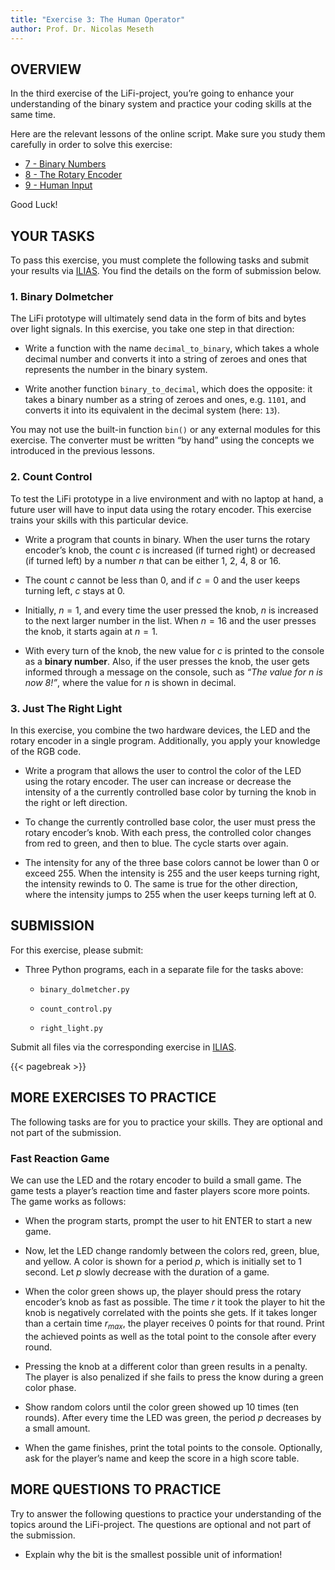 ```yaml
---
title: "Exercise 3: The Human Operator"
author: Prof. Dr. Nicolas Meseth
---
```


## OVERVIEW

In the third exercise of the LiFi-project, you're going to enhance your understanding of the binary system and practice your coding skills at the same time. 

Here are the relevant lessons of the online script. Make sure you study them carefully in order to solve this exercise:

-   [7 - Binary Numbers](https://lifi.datalit.de/lifi-project/binary-numbers)
-   [8 - The Rotary Encoder](https://lifi.datalit.de/lifi-project/the-rotary-encoder)
-   [9 - Human Input](https://lifi.datalit.de/lifi-project/human-input)

Good Luck!

## YOUR TASKS

To pass this exercise, you must complete the following tasks and submit your results via [ILIAS](https://lms.hs-osnabrueck.de). You find the details on the form of submission below.

### 1. Binary Dolmetcher

The LiFi prototype will ultimately send data in the form of bits and bytes over light signals. In this exercise, you take one step in that direction:

- Write a function with the name `decimal_to_binary`, which takes a whole decimal number and converts it into a string of zeroes and ones that represents the number in the binary system. 

- Write another function `binary_to_decimal`, which does the opposite: it takes a binary number as a string of zeroes and ones, e.g. `1101`, and converts it into its equivalent in the decimal system (here: `13`).

You may not use the built-in function `bin()` or any external modules for this exercise. The converter must be written "by hand" using the concepts we introduced in the previous lessons.

### 2. Count Control

To test the LiFi prototype in a live environment and with no laptop at hand, a future user will have to input data using the rotary encoder. This exercise trains your skills with this particular device.

- Write a program that counts in binary. When the user turns the rotary encoder's knob, the count $c$ is increased (if turned right) or decreased (if turned left) by a number $n$ that can be either 1, 2, 4, 8 or 16.

- The count $c$ cannot be less than 0, and if $c = 0$ and the user keeps turning left, $c$ stays at 0.

- Initially, $n = 1$, and every time the user pressed the knob, $n$ is increased to the next larger number in the list. When $n=16$ and the user presses the knob, it starts again at $n=1$.    

- With every turn of the knob, the new value for $c$ is printed to the console as a **binary number**. Also, if the user presses the knob, the user gets informed through a message on the console, such as *"The value for $n$ is now 8!"*, where the value for $n$ is shown in decimal.


### 3. Just The Right Light

In this exercise, you combine the two hardware devices, the LED and the rotary encoder in a single program. Additionally, you apply your knowledge of the RGB code.

- Write a program that allows the user to control the color of the LED using the rotary encoder. The user can increase or decrease the intensity of a the currently controlled base color by turning the knob in the right or left direction.

- To change the currently controlled base color, the user must press the rotary encoder's knob. With each press, the controlled color changes from red to green, and then to blue. The cycle starts over again.

- The intensity for any of the three base colors cannot be lower than 0 or exceed 255. When the intensity is 255 and the user keeps turning right, the intensity rewinds to 0. The same is true for the other direction, where the intensity jumps to 255 when the user keeps turning left at 0.

## SUBMISSION

For this exercise, please submit:

-   Three Python programs, each in a separate file for the tasks above:

    -   `binary_dolmetcher.py`

    -   `count_control.py`

    -   `right_light.py`

Submit all files via the corresponding exercise in [ILIAS](https://lms.hs-osnabrueck.de).

{{< pagebreak >}}


## MORE EXERCISES TO PRACTICE

The following tasks are for you to practice your skills. They are optional and not part of the submission.

### Fast Reaction Game

We can use the LED and the rotary encoder to build a small game. The game tests a player's reaction time and faster players score more points. The game works as follows:

- When the program starts, prompt the user to hit ENTER to start a new game.

- Now, let the LED change randomly between the colors red, green, blue, and yellow. A color is shown for a period $p$, which is initially set to 1 second. Let $p$ slowly decrease with the duration of a game.

- When the color green shows up, the player should press the rotary encoder's knob as fast as possible. The time $r$ it took the player to hit the knob is negatively correlated with the points she gets. If it takes longer than a certain time $r_{max}$, the player receives 0 points for that round. Print the achieved points as well as the total point to the console after every round.

- Pressing the knob at a different color than green results in a penalty. The player is also penalized if she fails to press the know during a green color phase.

- Show random colors until the color green showed up 10 times (ten rounds). After every time the LED was green, the period $p$ decreases by a small amount.

- When the game finishes, print the total points to the console. Optionally, ask for the player's name and keep the score in a high score table.


## MORE QUESTIONS TO PRACTICE

Try to answer the following questions to practice your understanding of the topics around the LiFi-project. The questions are optional and not part of the submission.

-   Explain why the bit is the smallest possible unit of information!
